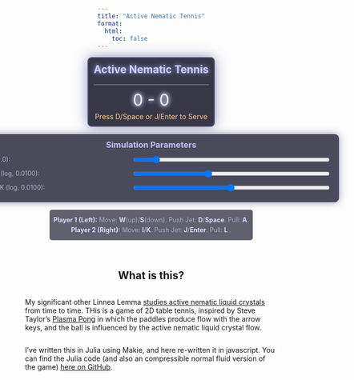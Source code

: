 ```yaml
---
title: "Active Nematic Tennis"
format:
  html:
    toc: false
---
```


```{=html}
<head>
<meta name="viewport" content="width=device-width, initial-scale=1.0">
<style>
  body {
    margin: 0;
    display: flex;
    flex-direction: column;
    justify-content: center;
    align-items: center;
    min-height: 100vh;
  }
  .game-container {
    text-align: center;
    border: 2px solid #4a4a6a;
    padding: 10px;
    background-color: rgba(20, 20, 40, 0.85); 
    box-shadow: 0 0 25px rgba(70, 70, 150, 0.6); 
    margin-bottom: 15px;
    border-radius: 8px;
  }
  canvas {
    border: 1px solid #6a6a8a; 
    display: block;
    margin: 0 auto;
  }
  .simulation-parameters {
    border: 1px solid #3a3a5a;
    padding: 10px 15px;
    margin-bottom: 15px;
    background-color: rgba(30, 30, 50, 0.8); 
    border-radius: 8px;
    width: 750px;
    max-width: 800px;
    box-sizing: border-box;
    box-shadow: 0 0 15px rgba(50, 50, 100, 0.5);
  }
  .simulation-parameters h3 {
    margin-top: 0;
    margin-bottom: 10px;
    text-align: center;
    color: #c0c0ff;s
  }
  .simulation-parameters div {
    margin-bottom: 8px;
    display: flex;
    justify-content: space-between;
    align-items: center;
  }
  .simulation-parameters label {
    flex-basis: 45%;
    font-size: 0.9em;
    color: #b0b0d0;
  }
  .simulation-parameters input[type="range"] {
    flex-basis: 55%;
    cursor: pointer;
  }
  .controls-info {
    margin-top: 0;
    font-size: 0.9em;
    color: #ababcd;
    max-width: 800px;
    text-align: center;
    background-color: rgba(30, 30, 50, 0.7);
    padding: 8px;
    border-radius: 5px;
  }
  .controls-info p { margin: 5px 0; }
  .controls-info strong { color: #dadaff; } 
  .warning { color: orange; font-weight: bold; }
  #scoreDisplay {
      font-size: 32px; 
      margin-top:10px;
      margin-bottom: 5px;
      color: #f0f0ff; 
      text-shadow: 0 0 8px #ffffff, 0 0 12px #aaaaff; 
  }
  #gameMessage {
      font-size: 1.1em;
      color: #ffddaa;
      min-height: 1.5em;
  }
</style>
</head>
<body>

  <div class="game-container">
    <h2 style="margin-top:0; color: #d0d0ff; text-shadow: 0 0 10px #aaaaff;">Active Nematic Tennis</h2>
    <canvas id="gameCanvas"></canvas>
    <div id="scoreDisplay">0 - 0</div>
    <div id="gameMessage" style="font-size: 1em; color: #ffcc88; min-height: 1.2em;">Press D/Space or J/Enter to Serve</div>
  </div>

  <div class="simulation-parameters">
    <h3>Simulation Parameters</h3>
    <div>
      <label for="activitySlider">Activity (<span id="activityValue">1.0</span>):</label>
      <input type="range" id="activitySlider" min="0" max="10" step="0.05" value="1.0">
    </div>
    <div>
      <label for="viscositySlider">Viscosity (log, <span id="viscosityValue">0.0100</span>):</label>
      <input type="range" id="viscositySlider" min="20" max="100" step="1" value="50">
    </div>
    <div>
      <label for="elasticitySlider">Elasticity K (log, <span id="elasticityValue">0.0100</span>):</label>
      <input type="range" id="elasticitySlider" min="1" max="100" step="1" value="50">
    </div>
  </div>

  <div class="controls-info">
    <p><strong>Player 1 (Left):</strong> Move: <strong>W</strong>(up)/<strong>S</strong>(down). Push Jet: <strong>D</strong>/<strong>Space</strong>. Pull: <strong>A</strong>.</p>
    <p><strong>Player 2 (Right):</strong> Move: <strong>I</strong>/<strong>K</strong>. Push Jet: <strong>J</strong>/<strong>Enter</strong>. Pull: <strong>L</strong> .</p>
  </div>

<script>

// --- Pong Game Constants ---
const PADDLE_SPEED = 7;
const INITIAL_BALL_SPEED = 5;
const BALL_SPEED_INCREASE = 0.3;
const PADDLE_HEIGHT = 100;
const PADDLE_WIDTH = 15;
const BALL_RADIUS = 10;
const COURT_WIDTH = 700;
const COURT_HEIGHT = 600;

// --- Fluid Simulation Constants ---
const NX = 240;
const NY = 180;
const FLUID_DT = 0.00010;
const SOLVER_ITER = 20;
const MAX_FLUID_STEPS_PER_FRAME = 2;

const FLUID_DX = COURT_WIDTH / NX;
const FLUID_DY = COURT_HEIGHT / NY;
const FLUID_INV_DX = 1.0 / FLUID_DX;
const FLUID_INV_DY = 1.0 / FLUID_DY;
const FLUID_INV_DX2 = FLUID_INV_DX * FLUID_INV_DX;
const FLUID_INV_DY2 = FLUID_INV_DY * FLUID_INV_DY;

// --- Nematic & Fluid Parameters ---
let MU_VISCOSITY = 0.01;
const MU_VISCOSITY_MIN_LOG = 0.0015;
const MU_VISCOSITY_MAX_LOG = 0.05;

const ZETA_FRICTION = 0.00000001;
const LAMBDA_ALIGN = 0.7;
const GAMMA_ROT_VISC = 1.0;
let ALPHA_ACTIVITY = 4.0;

const NEMATIC_A = 1.0;
const NEMATIC_C = 1.0;

let NEMATIC_K_ELASTIC = 0.01;
const NEMATIC_K_ELASTIC_MIN_LOG = 0.0001;
const NEMATIC_K_ELASTIC_MAX_LOG = 100.00;

// --- Paddle Jet & Pull Constants ---
const PADDLE_JET_FORCE_STRENGTH = 9.0;
const PADDLE_PULL_FORCE_STRENGTH = 7.0;
const TARGET_JET_S0 = 0.0;
const JET_CONE_LENGTH_CELLS = 12;
const JET_MAX_WIDTH_FRAC = 0.6;
const PUSH_DYE_STRENGTH = 100.5; 
const PULL_DYE_STRENGTH = 1.2; 


// --- Ball/Fluid Interaction ---
const BALL_DRAG_COEFF = 0.1;
const VEL_SCALE = 0.00001;

// --- Director Visualization Constants ---
const ARROW_SUBSAMPLE = 1;
const ARROW_LENGTH = 11;   
const ARROW_COLOR = 'rgba(255, 255, 255, 0.9)'; 
const ARROW_LINE_WIDTH = 1.0;
const DIRECTOR_EPSILON = 1e-7;

// --- Visual Enhancement Constants ---
const PADDLE_COLOR = 'rgba(0, 220, 255, 1)';
const PADDLE_GLOW_COLOR = 'rgba(0, 220, 255, 0.7)';
const PADDLE_SHADOW_BLUR = 15;
const BALL_COLOR = 'rgba(255, 255, 0, 1)';
const BALL_GLOW_COLOR = 'rgba(255, 255, 100, 0.8)';
const BALL_SHADOW_BLUR_NORMAL = 20;
const BALL_SHADOW_BLUR_HIT = 35;
const BALL_HIT_GLOW_FRAMES = 6;


// --- Global Fluid Arrays ---
const FLUID_GRID_SIZE = (NX + 2) * (NY + 2);
let fluid_vx = new Float32Array(FLUID_GRID_SIZE);
let fluid_vy = new Float32Array(FLUID_GRID_SIZE);
let fluid_vx0 = new Float32Array(FLUID_GRID_SIZE);
let fluid_vy0 = new Float32Array(FLUID_GRID_SIZE);
let fluid_vx_prev_step = new Float32Array(FLUID_GRID_SIZE);
let fluid_vy_prev_step = new Float32Array(FLUID_GRID_SIZE);

let fluid_p = new Float32Array(FLUID_GRID_SIZE);
let fluid_div = new Float32Array(FLUID_GRID_SIZE);

let fluid_Qxx = new Float32Array(FLUID_GRID_SIZE);
let fluid_Qxy = new Float32Array(FLUID_GRID_SIZE);
let fluid_Qxx0 = new Float32Array(FLUID_GRID_SIZE);
let fluid_Qxy0 = new Float32Array(FLUID_GRID_SIZE);

let fluid_Hxx = new Float32Array(FLUID_GRID_SIZE);
let fluid_Hxy = new Float32Array(FLUID_GRID_SIZE);

let fluid_div_sigma_active_x = new Float32Array(FLUID_GRID_SIZE);
let fluid_div_sigma_active_y = new Float32Array(FLUID_GRID_SIZE);
let fluid_div_sigma_elastic_x = new Float32Array(FLUID_GRID_SIZE);
let fluid_div_sigma_elastic_y = new Float32Array(FLUID_GRID_SIZE);

let Sxx_flow_temp = new Float32Array(FLUID_GRID_SIZE);
let Sxy_flow_temp = new Float32Array(FLUID_GRID_SIZE);

let sigma_el_xx_temp = new Float32Array(FLUID_GRID_SIZE);
let sigma_el_xy_temp = new Float32Array(FLUID_GRID_SIZE);
let sigma_el_yy_temp = new Float32Array(FLUID_GRID_SIZE);

let p_old_iter = new Float32Array(FLUID_GRID_SIZE);
let x_prev_iter = new Float32Array(FLUID_GRID_SIZE);

// Dye concentrations
let fluid_dye_R = new Float32Array(FLUID_GRID_SIZE);
let fluid_dye_G = new Float32Array(FLUID_GRID_SIZE);
let fluid_dye_B = new Float32Array(FLUID_GRID_SIZE);
let fluid_dye_R0 = new Float32Array(FLUID_GRID_SIZE);
let fluid_dye_G0 = new Float32Array(FLUID_GRID_SIZE);
let fluid_dye_B0 = new Float32Array(FLUID_GRID_SIZE);

let fluid_time_accumulator = 0.0;

const canvas = document.getElementById('gameCanvas');
const ctx = canvas.getContext('2d');
canvas.width = COURT_WIDTH;
canvas.height = COURT_HEIGHT;

let offscreenFluidCanvas;
let offscreenFluidCtx;
let fluidCellImageData;

function setupFluidRenderingInfrastructure() {
    offscreenFluidCanvas = document.createElement('canvas');
    offscreenFluidCanvas.width = NX;
    offscreenFluidCanvas.height = NY;
    offscreenFluidCtx = offscreenFluidCanvas.getContext('2d');
    fluidCellImageData = offscreenFluidCtx.createImageData(NX, NY);
}

const scoreDisplay = document.getElementById('scoreDisplay');
const gameMessage = document.getElementById('gameMessage');

let paddleLeftY = COURT_HEIGHT / 2 - PADDLE_HEIGHT / 2;
let paddleRightY = COURT_HEIGHT / 2 - PADDLE_HEIGHT / 2;
let ball = {
    x: COURT_WIDTH / 2, y: COURT_HEIGHT / 2,
    dx: 0, dy: 0, speed: INITIAL_BALL_SPEED * 60,
    currentShadowBlur: BALL_SHADOW_BLUR_NORMAL,
    hitGlowTimer: 0
};
let scoreLeft = 0;
let scoreRight = 0;
let gameActive = true;
let serveState = 'p1_serve';
let servedBy = 'p1';
const keysPressed = {};
let lastFrameTime = performance.now();

const activitySlider = document.getElementById('activitySlider');
const activityValueDisplay = document.getElementById('activityValue');
const viscositySlider = document.getElementById('viscositySlider');
const viscosityValueDisplay = document.getElementById('viscosityValue');
const elasticitySlider = document.getElementById('elasticitySlider');
const elasticityValueDisplay = document.getElementById('elasticityValue');

function setupLogSlider(sliderElement, valueDisplayElement, parameterStore, pMin, pMax, initialValue, precision) {
    const logMin = Math.log(pMin);
    const logMax = Math.log(pMax);
    function updateParameter(sliderValue) {
        const s = parseFloat(sliderValue);
        const value = pMin * Math.pow(pMax / pMin, s / 100.0);
        parameterStore.value = value;
        valueDisplayElement.textContent = value.toFixed(precision);
    }
    let initialSliderPos = 50;
    if (initialValue > 0 && pMin > 0 && pMax/pMin > 0 && Math.log(pMax / pMin) !== 0) {
      initialSliderPos = 100 * (Math.log(initialValue / pMin) / Math.log(pMax / pMin));
      initialSliderPos = Math.max(0, Math.min(100, initialSliderPos));
    }
    sliderElement.value = initialSliderPos;
    updateParameter(initialSliderPos);
    sliderElement.oninput = function() { updateParameter(this.value); };
}

activityValueDisplay.textContent = ALPHA_ACTIVITY.toFixed(2);
activitySlider.value = ALPHA_ACTIVITY * (10 / 10);
activitySlider.oninput = function() {
    ALPHA_ACTIVITY = parseFloat(this.value);
    activityValueDisplay.textContent = ALPHA_ACTIVITY.toFixed(2);
}

let muViscosityStore = { value: MU_VISCOSITY };
setupLogSlider(viscositySlider, viscosityValueDisplay, muViscosityStore, MU_VISCOSITY_MIN_LOG, MU_VISCOSITY_MAX_LOG, MU_VISCOSITY, 4);
Object.defineProperty(window, 'MU_VISCOSITY', { get: () => muViscosityStore.value });

let nematicKElasticStore = { value: NEMATIC_K_ELASTIC };
setupLogSlider(elasticitySlider, elasticityValueDisplay, nematicKElasticStore, NEMATIC_K_ELASTIC_MIN_LOG, NEMATIC_K_ELASTIC_MAX_LOG, NEMATIC_K_ELASTIC, 4);
Object.defineProperty(window, 'NEMATIC_K_ELASTIC', { get: () => nematicKElasticStore.value });


function IX_fluid(i, j) { const ci=Math.max(0,Math.min(i,NX+1)); const cj=Math.max(0,Math.min(j,NY+1)); return ci+cj*(NX+2); }
function set_boundary_scalar(x_arr) { for(let i=1;i<=NX;i++){x_arr[IX_fluid(i,0)]=x_arr[IX_fluid(i,1)];x_arr[IX_fluid(i,NY+1)]=x_arr[IX_fluid(i,NY)];} for(let j=1;j<=NY;j++){x_arr[IX_fluid(0,j)]=x_arr[IX_fluid(1,j)];x_arr[IX_fluid(NX+1,j)]=x_arr[IX_fluid(NX,j)];} x_arr[IX_fluid(0,0)]=0.5*(x_arr[IX_fluid(1,0)]+x_arr[IX_fluid(0,1)]); x_arr[IX_fluid(NX+1,0)]=0.5*(x_arr[IX_fluid(NX,0)]+x_arr[IX_fluid(NX+1,1)]); x_arr[IX_fluid(0,NY+1)]=0.5*(x_arr[IX_fluid(1,NY+1)]+x_arr[IX_fluid(0,NY)]); x_arr[IX_fluid(NX+1,NY+1)]=0.5*(x_arr[IX_fluid(NX,NY+1)]+x_arr[IX_fluid(NX+1,NY)]); }
function set_boundary_velocity(b_type,x_arr){for(let i=0;i<=NX+1;i++){x_arr[IX_fluid(i,0)]=(b_type===2)?0.0:-x_arr[IX_fluid(i,1)];x_arr[IX_fluid(i,NY+1)]=(b_type===2)?0.0:-x_arr[IX_fluid(i,NY)];} for(let j=0;j<=NY+1;j++){x_arr[IX_fluid(0,j)]=(b_type===1)?0.0:-x_arr[IX_fluid(1,j)];x_arr[IX_fluid(NX+1,j)]=(b_type===1)?0.0:-x_arr[IX_fluid(NX,j)];} x_arr[IX_fluid(0,0)]=0.0; x_arr[IX_fluid(NX+1,0)]=0.0; x_arr[IX_fluid(0,NY+1)]=0.0; x_arr[IX_fluid(NX+1,NY+1)]=0.0;}
function laplacian_scalar(f_arr,i,j){const vc=f_arr[IX_fluid(i,j)];return(f_arr[IX_fluid(i+1,j)]-2*vc+f_arr[IX_fluid(i-1,j)])*FLUID_INV_DX2+(f_arr[IX_fluid(i,j+1)]-2*vc+f_arr[IX_fluid(i,j-1)])*FLUID_INV_DY2;}
function grad_x_centered(f_arr,i,j){return(f_arr[IX_fluid(i+1,j)]-f_arr[IX_fluid(i-1,j)])*0.5*FLUID_INV_DX;}
function grad_y_centered(f_arr,i,j){return(f_arr[IX_fluid(i,j+1)]-f_arr[IX_fluid(i,j-1)])*0.5*FLUID_INV_DY;}
function advect(b_type,d_out,d_in,velX,velY,dt_local){for(let j=1;j<=NY;j++){for(let i=1;i<=NX;i++){const idx=IX_fluid(i,j);let x=i-velX[idx]*dt_local*FLUID_INV_DX;let y=j-velY[idx]*dt_local*FLUID_INV_DY;x=Math.max(0.5,Math.min(x,NX+0.5));y=Math.max(0.5,Math.min(y,NY+0.5));const i0=Math.floor(x);const i1=i0+1;const j0=Math.floor(y);const j1=j0+1;const s1=x-i0;const s0=1-s1;const t1=y-j0;const t0=1-t1;d_out[idx]=s0*(t0*d_in[IX_fluid(i0,j0)]+t1*d_in[IX_fluid(i0,j1)])+s1*(t0*d_in[IX_fluid(i1,j0)]+t1*d_in[IX_fluid(i1,j1)]);}} if(b_type===0)set_boundary_scalar(d_out);else set_boundary_velocity(b_type,d_out);}
function calculate_H(Hxx_out,Hxy_out,Qxx_in,Qxy_in,K_elastic_param,A_coeff,C_coeff){for(let j=1;j<=NY;j++){for(let i=1;i<=NX;i++){const idx=IX_fluid(i,j);const qxx=Qxx_in[idx];const qxy=Qxy_in[idx];const lap_qxx=laplacian_scalar(Qxx_in,i,j);const lap_qxy=laplacian_scalar(Qxy_in,i,j);const trQ2=2*(qxx*qxx+qxy*qxy);Hxx_out[idx]=-(A_coeff*qxx+2*C_coeff*trQ2*qxx-K_elastic_param*lap_qxx);Hxy_out[idx]=-(A_coeff*qxy+2*C_coeff*trQ2*qxy-K_elastic_param*lap_qxy);}}set_boundary_scalar(Hxx_out);set_boundary_scalar(Hxy_out);}
function calculate_S_flow_term(Sxx_out,Sxy_out,Qxx_in,Qxy_in,vx,vy,lambda_align_param){for(let j=1;j<=NY;j++){for(let i=1;i<=NX;i++){const idx=IX_fluid(i,j);const qxx=Qxx_in[idx];const qxy=Qxy_in[idx];const dvx_dx=grad_x_centered(vx,i,j);const dvx_dy=grad_y_centered(vx,i,j);const dvy_dx=grad_x_centered(vy,i,j);const dvy_dy=grad_y_centered(vy,i,j);const Dxx=dvx_dx;const Dxy=0.5*(dvx_dy+dvy_dx);const omega_xy=0.5*(dvy_dx-dvx_dy);const comm_Omega_Q_xx=2*omega_xy*qxy;const comm_Omega_Q_xy=-2*omega_xy*qxx;Sxx_out[idx]=lambda_align_param*Dxx-comm_Omega_Q_xx;Sxy_out[idx]=lambda_align_param*Dxy-comm_Omega_Q_xy;}}}
function calculate_div_active_stress(div_sx,div_sy,Qxx_in,Qxy_in,alpha_activity_param){for(let j=1;j<=NY;j++){for(let i=1;i<=NX;i++){const idx=IX_fluid(i,j);const dQxx_dx=grad_x_centered(Qxx_in,i,j);const dQxx_dy=grad_y_centered(Qxx_in,i,j);const dQxy_dx=grad_x_centered(Qxy_in,i,j);const dQxy_dy=grad_y_centered(Qxy_in,i,j);div_sx[idx]=-alpha_activity_param*(dQxx_dx+dQxy_dy);div_sy[idx]=-alpha_activity_param*(dQxy_dx-dQxx_dy);}}set_boundary_scalar(div_sx);set_boundary_scalar(div_sy);}
function calculate_div_elastic_stress(div_out_x,div_out_y,Qxx_vec,Qxy_vec,Hxx_vec,Hxy_vec,K_elastic_param,lambda_align_param){for(let j=1;j<=NY;j++){for(let i=1;i<=NX;i++){const idx=IX_fluid(i,j);const q_xx=Qxx_vec[idx];const q_xy=Qxy_vec[idx];const h_xx=Hxx_vec[idx];const h_xy=Hxy_vec[idx];const comm_QH_xx=0;const comm_QH_xy=2*(q_xx*h_xy-q_xy*h_xx);sigma_el_xx_temp[idx]=-lambda_align_param*comm_QH_xx;sigma_el_xy_temp[idx]=-lambda_align_param*comm_QH_xy;sigma_el_yy_temp[idx]=-(-lambda_align_param*comm_QH_xx);}}for(let j=1;j<=NY;j++){for(let i=1;i<=NX;i++){const idx=IX_fluid(i,j);const dqxx_dx=grad_x_centered(Qxx_vec,i,j);const dqxy_dx=grad_x_centered(Qxy_vec,i,j);const dqxx_dy=grad_y_centered(Qxx_vec,i,j);const dqxy_dy=grad_y_centered(Qxy_vec,i,j);const sigK_xx=-K_elastic_param*2*(dqxx_dx*dqxx_dx+dqxy_dx*dqxy_dx);const sigK_xy=-K_elastic_param*2*(dqxx_dx*dqxx_dy+dqxy_dx*dqxy_dy);const sigK_yy=-K_elastic_param*2*(dqxx_dy*dqxx_dy+dqxy_dy*dqxy_dy);sigma_el_xx_temp[idx]+=sigK_xx;sigma_el_xy_temp[idx]+=sigK_xy;sigma_el_yy_temp[idx]+=sigK_yy;}}set_boundary_scalar(sigma_el_xx_temp);set_boundary_scalar(sigma_el_xy_temp);set_boundary_scalar(sigma_el_yy_temp);for(let j=1;j<=NY;j++){for(let i=1;i<=NX;i++){const idx=IX_fluid(i,j);div_out_x[idx]=grad_x_centered(sigma_el_xx_temp,i,j)+grad_y_centered(sigma_el_xy_temp,i,j);div_out_y[idx]=grad_x_centered(sigma_el_xy_temp,i,j)+grad_y_centered(sigma_el_yy_temp,i,j);}}}
function general_linear_solve(b_type,x_out,x0_rhs,coeff_I,coeff_lap_param,iterations){const cLapDx=coeff_lap_param*FLUID_INV_DX2;const cLapDy=coeff_lap_param*FLUID_INV_DY2;const den_val=coeff_I+2*cLapDx+2*cLapDy;if(Math.abs(den_val)<1e-9){for(let j_loop=1;j_loop<=NY;j_loop++){for(let i_loop=1;i_loop<=NX;i_loop++){x_out[IX_fluid(i_loop,j_loop)]=0;}} if(b_type===0)set_boundary_scalar(x_out);else set_boundary_velocity(b_type,x_out);return;} for(let k_iter=0;k_iter<iterations;k_iter++){x_prev_iter.set(x_out);for(let j_loop=1;j_loop<=NY;j_loop++){for(let i_loop=1;i_loop<=NX;i_loop++){const idx=IX_fluid(i_loop,j_loop);const sum_neigh=cLapDx*(x_prev_iter[IX_fluid(i_loop-1,j_loop)]+x_prev_iter[IX_fluid(i_loop+1,j_loop)])+cLapDy*(x_prev_iter[IX_fluid(i_loop,j_loop-1)]+x_prev_iter[IX_fluid(i_loop,j_loop+1)]);x_out[idx]=(x0_rhs[idx]+sum_neigh)/den_val;}} if(b_type===0)set_boundary_scalar(x_out);else set_boundary_velocity(b_type,x_out);}}
function project(velX,velY,p_arr,div_arr,iterations){for(let j=1;j<=NY;j++){for(let i=1;i<=NX;i++){const idx=IX_fluid(i,j);div_arr[idx]=grad_x_centered(velX,i,j)+grad_y_centered(velY,i,j);p_arr[idx]=0;}}set_boundary_scalar(div_arr);set_boundary_scalar(p_arr);const den_val=2*(FLUID_INV_DX2+FLUID_INV_DY2); if(Math.abs(den_val)<1e-9){for(let j_loop=1;j_loop<=NY;j_loop++){for(let i_loop=1;i_loop<=NX;i_loop++){velX[IX_fluid(i_loop,j_loop)]=0;velY[IX_fluid(i_loop,j_loop)]=0;}}set_boundary_velocity(1,velX);set_boundary_velocity(2,velY);return;} for(let k_iter=0;k_iter<iterations;k_iter++){p_old_iter.set(p_arr);for(let j_loop=1;j_loop<=NY;j_loop++){for(let i_loop=1;i_loop<=NX;i_loop++){const idx=IX_fluid(i_loop,j_loop);const sum_lap_neigh=(p_old_iter[IX_fluid(i_loop+1,j_loop)]+p_old_iter[IX_fluid(i_loop-1,j_loop)])*FLUID_INV_DX2+(p_old_iter[IX_fluid(i_loop,j_loop+1)]+p_old_iter[IX_fluid(i_loop,j_loop-1)])*FLUID_INV_DY2;p_arr[idx]=(sum_lap_neigh-div_arr[idx])/den_val;}}}set_boundary_scalar(p_arr);for(let j=1;j<=NY;j++){for(let i=1;i<=NX;i++){const idx=IX_fluid(i,j);velX[idx]-=grad_x_centered(p_arr,i,j);velY[idx]-=grad_y_centered(p_arr,i,j);}}set_boundary_velocity(1,velX);set_boundary_velocity(2,velY);}

function _apply_force_in_cone(force_vx_array,paddle_id,paddle_base_y_world,force_strength_value,is_pull){const paddle_center_y_world=paddle_base_y_world+PADDLE_HEIGHT/2.0;const paddle_center_gy_float=(paddle_center_y_world/COURT_HEIGHT)*NY+0.5;const paddle_center_gy_idx=Math.max(1,Math.min(Math.round(paddle_center_gy_float)+1,NY));let force_component;if(is_pull){force_component=(paddle_id===1)?-force_strength_value:force_strength_value;}else{force_component=(paddle_id===1)?force_strength_value:-force_strength_value;} const paddle_height_cells=PADDLE_HEIGHT/FLUID_DY;const max_jet_width_at_tip_cells=Math.max(1,Math.round(paddle_height_cells*JET_MAX_WIDTH_FRAC));const start_x_world_edge=(paddle_id===1)?PADDLE_WIDTH:(COURT_WIDTH-PADDLE_WIDTH);let start_gxi_jet_float;if(paddle_id===1){start_gxi_jet_float=((start_x_world_edge+FLUID_DX*0.5)/COURT_WIDTH)*NX+0.5;}else{start_gxi_jet_float=((start_x_world_edge-FLUID_DX*0.5)/COURT_WIDTH)*NX+0.5;} const start_gxi_jet_idx=Math.max(1,Math.min(Math.round(start_gxi_jet_float)+1,NX));const base_half_width_cells=Math.max(1,Math.round((paddle_height_cells/3.0)/2.0));const tip_half_width_cells=Math.max(1,Math.round(max_jet_width_at_tip_cells/2.0));for(let i_dist_cells=0;i_dist_cells<JET_CONE_LENGTH_CELLS;i_dist_cells++){let current_gxi=(paddle_id===1)?start_gxi_jet_idx+i_dist_cells:start_gxi_jet_idx-i_dist_cells;if(current_gxi<1||current_gxi>NX)continue;const width_frac=JET_CONE_LENGTH_CELLS<=1?1.0:i_dist_cells/Math.max(1.0,JET_CONE_LENGTH_CELLS-1);let current_jet_half_width_cells=Math.round(base_half_width_cells+(tip_half_width_cells-base_half_width_cells)*width_frac);current_jet_half_width_cells=Math.max(1,current_jet_half_width_cells);for(let gy_offset_loop=-(current_jet_half_width_cells-1);gy_offset_loop<current_jet_half_width_cells;gy_offset_loop++){const current_gyi=Math.max(1,Math.min(paddle_center_gy_idx+gy_offset_loop,NY));force_vx_array[IX_fluid(current_gxi,current_gyi)]+=force_component;}}}

function _apply_dye_in_cone(paddle_id, paddle_base_y_world, r_val, g_val, b_val) {
    const paddle_center_y_world = paddle_base_y_world + PADDLE_HEIGHT / 2.0;
    const paddle_center_gy_float = (paddle_center_y_world / COURT_HEIGHT) * NY + 0.5;
    const paddle_center_gy_idx = Math.max(1, Math.min(Math.round(paddle_center_gy_float) + 1, NY));
    const paddle_height_cells = PADDLE_HEIGHT / FLUID_DY;
    const max_jet_width_at_tip_cells = Math.max(1, Math.round(paddle_height_cells * JET_MAX_WIDTH_FRAC));
    const start_x_world_edge = (paddle_id === 1) ? PADDLE_WIDTH : (COURT_WIDTH - PADDLE_WIDTH);
    let start_gxi_jet_float;
    if (paddle_id === 1) { start_gxi_jet_float = ((start_x_world_edge + FLUID_DX * 0.5) / COURT_WIDTH) * NX + 0.5; }
    else { start_gxi_jet_float = ((start_x_world_edge - FLUID_DX * 0.5) / COURT_WIDTH) * NX + 0.5; }
    const start_gxi_jet_idx = Math.max(1, Math.min(Math.round(start_gxi_jet_float) + 1, NX));
    const base_half_width_cells = Math.max(1, Math.round((paddle_height_cells / 3.0) / 2.0));
    const tip_half_width_cells = Math.max(1, Math.round(max_jet_width_at_tip_cells / 2.0));

    for (let i_dist_cells = 0; i_dist_cells < JET_CONE_LENGTH_CELLS; i_dist_cells++) {
        let current_gxi = (paddle_id === 1) ? start_gxi_jet_idx + i_dist_cells : start_gxi_jet_idx - i_dist_cells;
        if (current_gxi < 1 || current_gxi > NX) continue;
        const width_frac = JET_CONE_LENGTH_CELLS <= 1 ? 1.0 : i_dist_cells / Math.max(1.0, JET_CONE_LENGTH_CELLS - 1);
        let current_jet_half_width_cells = Math.round(base_half_width_cells + (tip_half_width_cells - base_half_width_cells) * width_frac);
        current_jet_half_width_cells = Math.max(1, current_jet_half_width_cells);
        for (let gy_offset_loop = -(current_jet_half_width_cells - 1); gy_offset_loop < current_jet_half_width_cells; gy_offset_loop++) {
            const current_gyi = Math.max(1, Math.min(paddle_center_gy_idx + gy_offset_loop, NY));
            const idx_cone = IX_fluid(current_gxi, current_gyi);
            // Additive dye, capped at 1.0. Higher r_val/g_val/b_val means it reaches 1.0 faster.
            fluid_dye_R[idx_cone] = Math.min(100.0, fluid_dye_R[idx_cone] + r_val);
            fluid_dye_G[idx_cone] = Math.min(100.0, fluid_dye_G[idx_cone] + g_val);
            fluid_dye_B[idx_cone] = Math.min(100.0, fluid_dye_B[idx_cone] + b_val);
        }
    }
}

function apply_paddle_jet_q_and_dye(paddle_id, paddle_base_y_world) {
    // P1: Red, P2: Blue
    _apply_dye_in_cone(paddle_id, paddle_base_y_world,
        (paddle_id === 1 ? PUSH_DYE_STRENGTH : 0.0),
        0.0,
        (paddle_id === 1 ? 0.0 : PUSH_DYE_STRENGTH)
    );
    const paddle_center_y_world = paddle_base_y_world + PADDLE_HEIGHT / 2.0;
    const paddle_center_gy_float = (paddle_center_y_world / COURT_HEIGHT) * NY + 0.5;
    const paddle_center_gy_idx = Math.max(1, Math.min(Math.round(paddle_center_gy_float)+1, NY));
    const director_angle = (paddle_id === 1) ? 0.0 : Math.PI;
    const paddle_height_cells = PADDLE_HEIGHT / FLUID_DY;
    const max_jet_width_at_tip_cells = Math.max(1, Math.round(paddle_height_cells * JET_MAX_WIDTH_FRAC));
    const start_x_world_edge = (paddle_id === 1) ? PADDLE_WIDTH : (COURT_WIDTH - PADDLE_WIDTH);
    let start_gxi_jet_float; if (paddle_id === 1) { start_gxi_jet_float = ((start_x_world_edge + FLUID_DX*0.5)/COURT_WIDTH)*NX + 0.5; } else { start_gxi_jet_float = ((start_x_world_edge - FLUID_DX*0.5)/COURT_WIDTH)*NX + 0.5; }
    const start_gxi_jet_idx = Math.max(1, Math.min(Math.round(start_gxi_jet_float)+1, NX));
    const base_half_width_cells = Math.max(1, Math.round((paddle_height_cells / 3.0)/2.0));
    const tip_half_width_cells = Math.max(1, Math.round(max_jet_width_at_tip_cells / 2.0));
    for (let i_dist_cells = 0; i_dist_cells < JET_CONE_LENGTH_CELLS; i_dist_cells++) {
        let current_gxi = (paddle_id === 1) ? start_gxi_jet_idx + i_dist_cells : start_gxi_jet_idx - i_dist_cells;
        if (current_gxi < 1 || current_gxi > NX) continue;
        const width_frac = JET_CONE_LENGTH_CELLS <=1 ? 1.0 : i_dist_cells / Math.max(1.0, JET_CONE_LENGTH_CELLS - 1);
        let current_jet_half_width_cells = Math.round(base_half_width_cells + (tip_half_width_cells - base_half_width_cells) * width_frac);
        current_jet_half_width_cells = Math.max(1, current_jet_half_width_cells);
        for (let gy_offset_loop = -(current_jet_half_width_cells-1); gy_offset_loop < current_jet_half_width_cells; gy_offset_loop++) {
            const current_gyi = Math.max(1, Math.min(paddle_center_gy_idx + gy_offset_loop, NY));
            const idx_cone = IX_fluid(current_gxi, current_gyi);
        }
    }
}
function apply_paddle_pull_dye(paddle_id, paddle_base_y_world) {
    // P1: Green-ish, P2: Cyan-ish (Green + Blue)
    _apply_dye_in_cone(paddle_id, paddle_base_y_world,
        0.0,
        (paddle_id === 1 ? PULL_DYE_STRENGTH : PULL_DYE_STRENGTH * 0.7), // P1 mostly G, P2 less G
        (paddle_id === 1 ? PULL_DYE_STRENGTH * 0.3 : PULL_DYE_STRENGTH)  // P1 little B, P2 mostly B
    );
}

function fluid_step(p1_is_pushing, p1_y_world, p2_is_pushing, p2_y_world, p1_is_pulling, p2_is_pulling) {
    const u_old_vx_for_advection = fluid_vx_prev_step;
    const u_old_vy_for_advection = fluid_vy_prev_step;

    fluid_Qxx0.set(fluid_Qxx); fluid_Qxy0.set(fluid_Qxy);
    advect(0, fluid_Qxx, fluid_Qxx0, u_old_vx_for_advection, u_old_vy_for_advection, FLUID_DT);
    advect(0, fluid_Qxy, fluid_Qxy0, u_old_vx_for_advection, u_old_vy_for_advection, FLUID_DT);

    fluid_dye_R0.set(fluid_dye_R); fluid_dye_G0.set(fluid_dye_G); fluid_dye_B0.set(fluid_dye_B);
    advect(0, fluid_dye_R, fluid_dye_R0, u_old_vx_for_advection, u_old_vy_for_advection, FLUID_DT);
    advect(0, fluid_dye_G, fluid_dye_G0, u_old_vx_for_advection, u_old_vy_for_advection, FLUID_DT);
    advect(0, fluid_dye_B, fluid_dye_B0, u_old_vx_for_advection, u_old_vy_for_advection, FLUID_DT);

    calculate_H(fluid_Hxx, fluid_Hxy, fluid_Qxx, fluid_Qxy, NEMATIC_K_ELASTIC, NEMATIC_A, NEMATIC_C);
    calculate_S_flow_term(Sxx_flow_temp, Sxy_flow_temp, fluid_Qxx, fluid_Qxy, u_old_vx_for_advection, u_old_vy_for_advection, LAMBDA_ALIGN);
    for(let i=0;i<FLUID_GRID_SIZE;i++){ fluid_Qxx[i]+=FLUID_DT*(Sxx_flow_temp[i]+GAMMA_ROT_VISC*fluid_Hxx[i]); fluid_Qxy[i]+=FLUID_DT*(Sxy_flow_temp[i]+GAMMA_ROT_VISC*fluid_Hxy[i]); }
    set_boundary_scalar(fluid_Qxx); set_boundary_scalar(fluid_Qxy);

    calculate_H(fluid_Hxx, fluid_Hxy, fluid_Qxx, fluid_Qxy, NEMATIC_K_ELASTIC, NEMATIC_A, NEMATIC_C);
    calculate_div_active_stress(fluid_div_sigma_active_x, fluid_div_sigma_active_y, fluid_Qxx, fluid_Qxy, ALPHA_ACTIVITY);
    calculate_div_elastic_stress(fluid_div_sigma_elastic_x, fluid_div_sigma_elastic_y, fluid_Qxx, fluid_Qxy, fluid_Hxx, fluid_Hxy, NEMATIC_K_ELASTIC, LAMBDA_ALIGN);

    for(let i=0;i<FLUID_GRID_SIZE;i++){ fluid_vx0[i]=fluid_div_sigma_active_x[i]+fluid_div_sigma_elastic_x[i]; fluid_vy0[i]=fluid_div_sigma_active_y[i]+fluid_div_sigma_elastic_y[i]; }

    if(p1_is_pushing){ apply_paddle_jet_q_and_dye(1, p1_y_world); _apply_force_in_cone(fluid_vx0,1,p1_y_world,PADDLE_JET_FORCE_STRENGTH,false); }
    if(p2_is_pushing){ apply_paddle_jet_q_and_dye(2, p2_y_world); _apply_force_in_cone(fluid_vx0,2,p2_y_world,PADDLE_JET_FORCE_STRENGTH,false); }
    if(p1_is_pulling){ apply_paddle_pull_dye(1, p1_y_world); _apply_force_in_cone(fluid_vx0,1,p1_y_world,PADDLE_PULL_FORCE_STRENGTH,true); }
    if(p2_is_pulling){ apply_paddle_pull_dye(2, p2_y_world); _apply_force_in_cone(fluid_vx0,2,p2_y_world,PADDLE_PULL_FORCE_STRENGTH,true); }

    general_linear_solve(1,fluid_vx,fluid_vx0,ZETA_FRICTION,MU_VISCOSITY,SOLVER_ITER);
    general_linear_solve(2,fluid_vy,fluid_vy0,ZETA_FRICTION,MU_VISCOSITY,SOLVER_ITER);
    project(fluid_vx,fluid_vy,fluid_p,fluid_div,SOLVER_ITER);

    fluid_vx_prev_step.set(fluid_vx);
    fluid_vy_prev_step.set(fluid_vy);
}

function get_fluid_velocity_at(pos_x_world,pos_y_world){let gx=(pos_x_world/COURT_WIDTH)*NX-0.5;let gy=(pos_y_world/COURT_HEIGHT)*NY-0.5;gx=Math.max(0,Math.min(gx,NX-1.0001));gy=Math.max(0,Math.min(gy,NY-1.0001));const i0=Math.floor(gx);const i1=i0+1;const j0=Math.floor(gy);const j1=j0+1;const s1=gx-i0;const s0=1-s1;const t1=gy-j0;const t0=1-t1;const vx=s0*(t0*fluid_vx[IX_fluid(i0+1,j0+1)]+t1*fluid_vx[IX_fluid(i0+1,j1+1)])+s1*(t0*fluid_vx[IX_fluid(i1+1,j0+1)]+t1*fluid_vx[IX_fluid(i1+1,j1+1)]);const vy=s0*(t0*fluid_vy[IX_fluid(i0+1,j0+1)]+t1*fluid_vy[IX_fluid(i0+1,j1+1)])+s1*(t0*fluid_vy[IX_fluid(i1+1,j0+1)]+t1*fluid_vy[IX_fluid(i1+1,j1+1)]);return{x:vx*VEL_SCALE,y:vy*VEL_SCALE};}

function resetBall() {
    ball.speed = INITIAL_BALL_SPEED * 60;
    ball.dx = 0; ball.dy = 0;
    let paddleYToFollow;
    if (servedBy === 'p1') {
        ball.x = PADDLE_WIDTH + BALL_RADIUS + 10;
        paddleYToFollow = paddleLeftY;
        serveState = 'p1_serve';
        gameMessage.textContent = "Left Player: Press D/Space to Serve";
    } else {
        ball.x = COURT_WIDTH - PADDLE_WIDTH - BALL_RADIUS - 10;
        paddleYToFollow = paddleRightY;
        serveState = 'p2_serve';
        gameMessage.textContent = "Right Player: Press Left/Enter to Serve";
    }
    ball.y = paddleYToFollow + PADDLE_HEIGHT / 2;
    ball.y = Math.max(BALL_RADIUS, Math.min(ball.y, COURT_HEIGHT - BALL_RADIUS));
    ball.currentShadowBlur = BALL_SHADOW_BLUR_NORMAL;
    ball.hitGlowTimer = 0;
}
function movePaddles(){if(keysPressed['w'])paddleLeftY-=PADDLE_SPEED;if(keysPressed['s'])paddleLeftY+=PADDLE_SPEED;paddleLeftY=Math.max(0,Math.min(paddleLeftY,COURT_HEIGHT-PADDLE_HEIGHT));if(keysPressed['i'])paddleRightY-=PADDLE_SPEED;if(keysPressed['k'])paddleRightY+=PADDLE_SPEED;paddleRightY=Math.max(0,Math.min(paddleRightY,COURT_HEIGHT-PADDLE_HEIGHT));if(serveState==='p1_serve')ball.y=paddleLeftY+PADDLE_HEIGHT/2;else if(serveState==='p2_serve')ball.y=paddleRightY+PADDLE_HEIGHT/2;ball.y=Math.max(BALL_RADIUS,Math.min(ball.y,COURT_HEIGHT-BALL_RADIUS));}
function moveBall(gameDt) {
    if (serveState !== 'playing') return;

    if (ball.hitGlowTimer > 0) {
        ball.hitGlowTimer -= gameDt * 60;
        if (ball.hitGlowTimer <= 0) {
            ball.currentShadowBlur = BALL_SHADOW_BLUR_NORMAL;
        }
    }

    const fluidVelAtBall = get_fluid_velocity_at(ball.x, ball.y);
    const dragForceX = BALL_DRAG_COEFF * (fluidVelAtBall.x * (FLUID_DX / FLUID_DT) - ball.dx);
    const dragForceY = BALL_DRAG_COEFF * (fluidVelAtBall.y * (FLUID_DY / FLUID_DT) - ball.dy);
    ball.dx += dragForceX * gameDt;
    ball.dy += dragForceY * gameDt;
    ball.x += ball.dx * gameDt;
    ball.y += ball.dy * gameDt;

    if (ball.y - BALL_RADIUS < 0) { ball.y = BALL_RADIUS; ball.dy *= -1; }
    else if (ball.y + BALL_RADIUS > COURT_HEIGHT) { ball.y = COURT_HEIGHT - BALL_RADIUS; ball.dy *= -1; }

    function triggerBallHitEffect() {
        ball.currentShadowBlur = BALL_SHADOW_BLUR_HIT;
        ball.hitGlowTimer = BALL_HIT_GLOW_FRAMES;
    }

    if (ball.dx < 0 && ball.x - BALL_RADIUS < PADDLE_WIDTH && ball.x - BALL_RADIUS > 0 && ball.y + BALL_RADIUS > paddleLeftY && ball.y - BALL_RADIUS < paddleLeftY + PADDLE_HEIGHT) {
        ball.x = PADDLE_WIDTH + BALL_RADIUS;
        ball.speed += BALL_SPEED_INCREASE * 60;
        const hitOffset = (ball.y - (paddleLeftY + PADDLE_HEIGHT / 2)) / (PADDLE_HEIGHT / 2);
        const bounceAngle = hitOffset * (Math.PI / 3);
        ball.dx = ball.speed * Math.cos(bounceAngle);
        ball.dy = ball.speed * Math.sin(bounceAngle);
        triggerBallHitEffect();
    } else if (ball.dx > 0 && ball.x + BALL_RADIUS > COURT_WIDTH - PADDLE_WIDTH && ball.x + BALL_RADIUS < COURT_WIDTH && ball.y + BALL_RADIUS > paddleRightY && ball.y - BALL_RADIUS < paddleRightY + PADDLE_HEIGHT) {
        ball.x = COURT_WIDTH - PADDLE_WIDTH - BALL_RADIUS;
        ball.speed += BALL_SPEED_INCREASE * 60;
        const hitOffset = (ball.y - (paddleRightY + PADDLE_HEIGHT / 2)) / (PADDLE_HEIGHT / 2);
        const bounceAngle = hitOffset * (Math.PI / 3);
        const worldAngle = Math.PI - bounceAngle;
        ball.dx = ball.speed * Math.cos(worldAngle);
        ball.dy = ball.speed * Math.sin(worldAngle);
        triggerBallHitEffect();
    }

    if (ball.x + BALL_RADIUS < 0) { scoreRight++; servedBy = 'p1'; checkEndConditions(); }
    else if (ball.x - BALL_RADIUS > COURT_WIDTH) { scoreLeft++; servedBy = 'p2'; checkEndConditions(); }
}
function checkEndConditions(){scoreDisplay.textContent=`${scoreLeft} - ${scoreRight}`;initializeFluidAndGame();resetBall();}
function handleKeyPress(e){const key=e.key.toLowerCase();let serveTriggered=false;let serverIsP1=false;if(serveState==='p1_serve'&&(key==='d'||key===' ')){serveTriggered=true;serverIsP1=true;} else if(serveState==='p2_serve'&&(key==='arrowleft'||key==='enter')){serveTriggered=true;serverIsP1=false;} if(serveTriggered){const angleOffset=(Math.random()*(Math.PI/3))-(Math.PI/6);let finalAngle=serverIsP1?angleOffset:Math.PI+angleOffset;ball.dx=ball.speed*Math.cos(finalAngle);ball.dy=ball.speed*Math.sin(finalAngle);serveState='playing';gameMessage.textContent="";}}

function initializeFluidAndGame() {
    const rand_scale=0.01;
    for(let j=0;j<=NY+1;j++){for(let i=0;i<=NX+1;i++){
        const idx=IX_fluid(i,j);
        fluid_vx[idx]=0; fluid_vy[idx]=0;
        fluid_vx0[idx]=0; fluid_vy0[idx]=0;
        fluid_vx_prev_step[idx]=0; fluid_vy_prev_step[idx]=0;
        fluid_p[idx]=0; fluid_div[idx]=0;
        fluid_Hxx[idx]=0; fluid_Hxy[idx]=0;
        fluid_div_sigma_active_x[idx]=0; fluid_div_sigma_active_y[idx]=0;
        fluid_div_sigma_elastic_x[idx]=0; fluid_div_sigma_elastic_y[idx]=0;
        if(i>=1&&i<=NX&&j>=1&&j<=NY){
            fluid_Qxx[idx]=(Math.random()-0.5)*2*rand_scale;
            fluid_Qxy[idx]=(Math.random()-0.5)*2*rand_scale;
            fluid_dye_R[idx]=0; fluid_dye_G[idx]=0; fluid_dye_B[idx]=0;
        }else{
            fluid_Qxx[idx]=0; fluid_Qxy[idx]=0;
            fluid_dye_R[idx]=0; fluid_dye_G[idx]=0; fluid_dye_B[idx]=0;
        }
    }}
    set_boundary_scalar(fluid_Qxx); set_boundary_scalar(fluid_Qxy);
    set_boundary_scalar(fluid_dye_R); set_boundary_scalar(fluid_dye_G); set_boundary_scalar(fluid_dye_B);
    set_boundary_velocity(1,fluid_vx); set_boundary_velocity(2,fluid_vy);
    set_boundary_velocity(1,fluid_vx_prev_step); set_boundary_velocity(2,fluid_vy_prev_step);
}
function resetGame(){scoreLeft=0;scoreRight=0;scoreDisplay.textContent="0 - 0";paddleLeftY=COURT_HEIGHT/2-PADDLE_HEIGHT/2;paddleRightY=COURT_HEIGHT/2-PADDLE_HEIGHT/2;servedBy=(Math.random()<0.5)?'p1':'p2';resetBall();gameActive=true;initializeFluidAndGame();}

function update(gameDt) {
    movePaddles();
    if (gameActive) moveBall(gameDt);

    MU_VISCOSITY = muViscosityStore.value;
    NEMATIC_K_ELASTIC = nematicKElasticStore.value;

    let p1_is_pushing = (keysPressed['d'] || keysPressed[' ']) && (serveState === 'playing' || serveState === 'p1_serve');
    let p2_is_pushing = (keysPressed['j'] || keysPressed['enter']) && (serveState === 'playing' || serveState === 'p2_serve');
    let p1_is_pulling = keysPressed['a'] && serveState === 'playing';
    let p2_is_pulling = keysPressed['l'] && serveState === 'playing';

    fluid_time_accumulator += gameDt;
    let fluid_steps_taken_this_frame = 0;
    let p1_push_fluid = p1_is_pushing;
    let p2_push_fluid = p2_is_pushing;
    let p1_pull_fluid = p1_is_pulling;
    let p2_pull_fluid = p2_is_pulling;

    while (fluid_time_accumulator >= FLUID_DT && fluid_steps_taken_this_frame < MAX_FLUID_STEPS_PER_FRAME) {
        fluid_step(p1_push_fluid, paddleLeftY, p2_push_fluid, paddleRightY, p1_pull_fluid, p2_pull_fluid);
        fluid_time_accumulator -= FLUID_DT;
        fluid_steps_taken_this_frame++;
        p1_push_fluid = false;
        p2_push_fluid = false;
        p1_pull_fluid = false;
        p2_pull_fluid = false;
    }
}

// --- Dye Color Generation (No base plasma from s0_val) ---
// dyeR, dyeG, dyeB are 0-1 floats from fluid_dye arrays
function getDyeColor(dyeR_val, dyeG_val, dyeB_val) {

    const minBrightness = 10; // Minimum brightness if any dye is present
    const colorScale = 255 - minBrightness;

    let r = 0, g = 0, b = 0;

    if (dyeR_val > 0 || dyeG_val > 0 || dyeB_val > 0) {
        r = Math.min(255, minBrightness + dyeR_val * colorScale);
        g = Math.min(255, minBrightness + dyeG_val * colorScale);
        b = Math.min(255, minBrightness + dyeB_val * colorScale);
    }

    return [r, g, b];
}


function render() {
    ctx.clearRect(0,0,COURT_WIDTH,COURT_HEIGHT);

    const cellData = fluidCellImageData.data;

    for (let j_vis = 0; j_vis < NY; j_vis++) {
        for (let i_vis = 0; i_vis < NX; i_vis++) {
            const fluid_idx = IX_fluid(i_vis + 1, j_vis + 1);
            const dyeR_val = fluid_dye_R[fluid_idx];
            const dyeG_val = fluid_dye_G[fluid_idx];
            const dyeB_val = fluid_dye_B[fluid_idx];

            const [r, g, b] = getDyeColor(dyeR_val, dyeG_val, dyeB_val);

            const data_idx = (j_vis * NX + i_vis) * 4;
            cellData[data_idx]     = r;
            cellData[data_idx + 1] = g;
            cellData[data_idx + 2] = b;
            cellData[data_idx + 3] = 255;
        }
    }
    offscreenFluidCtx.putImageData(fluidCellImageData, 0, 0);
    ctx.imageSmoothingEnabled = false;
    ctx.drawImage(offscreenFluidCanvas, 0, 0, COURT_WIDTH, COURT_HEIGHT);
    ctx.imageSmoothingEnabled = true;

    ctx.strokeStyle = ARROW_COLOR;
    ctx.lineWidth = ARROW_LINE_WIDTH;
    ctx.beginPath();
    for(let j_vis=0;j_vis<NY;j_vis+=ARROW_SUBSAMPLE){for(let i_vis=0;i_vis<NX;i_vis+=ARROW_SUBSAMPLE){const fluid_cell_i=i_vis+1;const fluid_cell_j=j_vis+1;const idx=IX_fluid(fluid_cell_i,fluid_cell_j);const qxx=fluid_Qxx[idx];const qxy=fluid_Qxy[idx];let dir_x=1;let dir_y=0;const s_sq=2*(qxx*qxx+qxy*qxy);const s0_val=Math.sqrt(s_sq);if(s0_val>DIRECTOR_EPSILON){const angle_2phi=Math.atan2(qxy,qxx);const angle_phi=0.5*angle_2phi;dir_x=Math.cos(angle_phi);dir_y=Math.sin(angle_phi);} const centerX=i_vis*FLUID_DX+FLUID_DX/2;const centerY=j_vis*FLUID_DY+FLUID_DY/2;const halfLen=ARROW_LENGTH/2;ctx.moveTo(centerX-dir_x*halfLen,centerY-dir_y*halfLen);ctx.lineTo(centerX+dir_x*halfLen,centerY+dir_y*halfLen);}}
    ctx.stroke();

    ctx.shadowColor = PADDLE_GLOW_COLOR;
    ctx.shadowBlur = PADDLE_SHADOW_BLUR;
    drawRect(0, paddleLeftY, PADDLE_WIDTH, PADDLE_HEIGHT, PADDLE_COLOR);
    drawRect(COURT_WIDTH - PADDLE_WIDTH, paddleRightY, PADDLE_WIDTH, PADDLE_HEIGHT, PADDLE_COLOR);

    ctx.shadowColor = BALL_GLOW_COLOR;
    ctx.shadowBlur = ball.currentShadowBlur;
    if (gameActive || serveState === 'p1_serve' || serveState === 'p2_serve') {
        drawCircle(ball.x, ball.y, BALL_RADIUS, BALL_COLOR);
    }
    ctx.shadowBlur = 0;
}

function gameLoop(timestamp) {
    const gameDt = Math.min((timestamp - lastFrameTime) / 1000, 0.1);
    lastFrameTime = timestamp;
    update(gameDt);
    render();
    requestAnimationFrame(gameLoop);
}

window.addEventListener('keydown',(e)=>{keysPressed[e.key.toLowerCase()]=true;handleKeyPress(e);});
window.addEventListener('keyup',(e)=>{keysPressed[e.key.toLowerCase()]=false;});

setupFluidRenderingInfrastructure();
initializeFluidAndGame();

if(document.readyState==='loading'){window.addEventListener('DOMContentLoaded',()=>{activitySlider.dispatchEvent(new Event('input'));viscositySlider.dispatchEvent(new Event('input'));elasticitySlider.dispatchEvent(new Event('input'));});}else{activitySlider.dispatchEvent(new Event('input'));viscositySlider.dispatchEvent(new Event('input'));elasticitySlider.dispatchEvent(new Event('input'));}

ball.speed = INITIAL_BALL_SPEED * 60;
resetBall();

gameLoop(performance.now());

function drawRect(x,y,w,h,color){ctx.fillStyle=color;ctx.fillRect(x,y,w,h);}
function drawCircle(x,y,r,color){ctx.fillStyle=color;ctx.beginPath();ctx.arc(x,y,r,0,Math.PI*2);ctx.fill();}

</script>
</body>

```

---

## What is this?

My significant other Linnea Lemma [studies active nematic liquid crystals](https://www.proquest.com/docview/2632199059?fromopenview=true&pq-origsite=gscholar&sourcetype=Dissertations%20&%20Theses) from time to time. THis is a game of 2D table tennis, inspired by Steve Taylor's [Plasma Pong](https://en.wikipedia.org/wiki/Plasma_Pong) in which the paddles produce flow with the arrow keys, and the ball is influenced by the active nematic liquid crystal flow.

I've written this in Julia using Makie, and here re-written it in javascript. You can find the Julia code (and also an compressible normal fluid version of the game) [here on GitHub](https://github.com/bezlemma/active_nematic_tennis).
